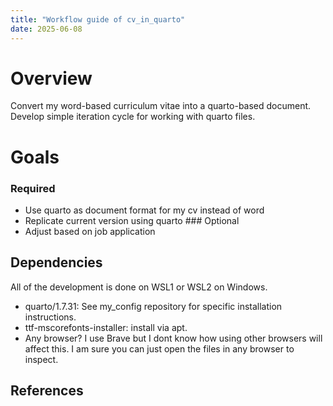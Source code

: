 ```yaml
---
title: "Workflow guide of cv_in_quarto"
date: 2025-06-08
---
```


# Overview
Convert my word-based curriculum vitae into a quarto-based document. Develop simple iteration cycle for working with quarto files.

# Goals
### Required
- Use quarto as document format for my cv instead of word
- Replicate current version using quarto
### Optional
- Adjust based on job application

## Dependencies
All of the development is done on WSL1 or WSL2 on Windows.

- quarto/1.7.31: See my_config repository for specific installation instructions.
- ttf-mscorefonts-installer: install via apt.
- Any browser? I use Brave but I dont know how using other browsers will affect this. I am sure you can just open the files in any browser to inspect.


## References
